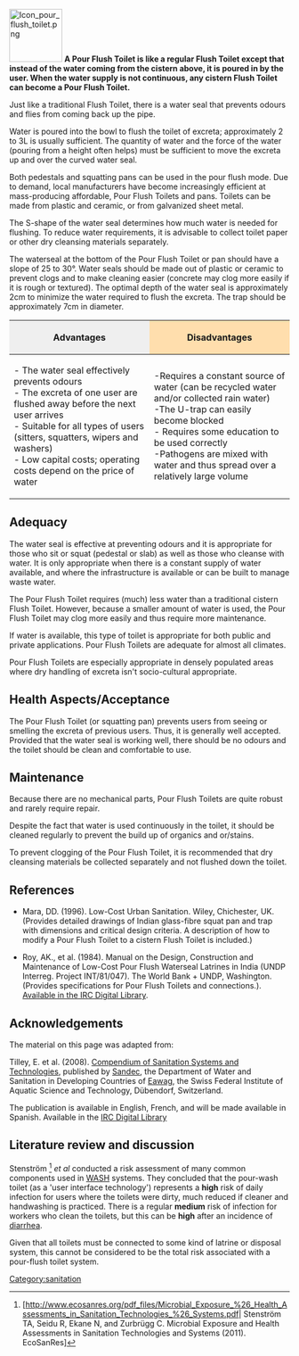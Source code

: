 {{template:attrib_akvo}}
[[Image:Icon_pour_flush_toilet.png|right|95px]]
'''A Pour Flush Toilet is like a regular Flush Toilet except that instead of the water coming from the cistern above, it is poured in by the user. When the water supply is not continuous, any cistern Flush Toilet can become a Pour Flush Toilet.'''


Just like a traditional Flush Toilet, there is a water seal that prevents odours and flies from coming back up the pipe.

Water is poured into the bowl to flush the toilet of excreta; approximately 2 to 3L is usually sufficient. The quantity of water and the force of the water (pouring from a height often helps) must be sufficient to move the excreta up and over the curved water seal.

Both pedestals and squatting pans can be used in the pour flush mode. Due to demand, local manufacturers have become increasingly efficient at mass-producing affordable, Pour Flush Toilets and pans. Toilets can be made from plastic and ceramic, or from galvanized sheet metal.

The S-shape of the water seal determines how much water is needed for flushing. To reduce water requirements, it is advisable to collect toilet paper or other dry cleansing materials separately.

The waterseal at the bottom of the Pour Flush Toilet or pan should have a slope of 25 to 30°. Water seals should be made out of plastic or ceramic to prevent clogs and to make cleaning easier (concrete may clog more easily if it is rough or textured). The optimal depth of the water seal is approximately 2cm to minimize the water required to flush the excreta. The trap should be approximately 7cm in diameter.



{| border="1" cellpadding="5" cellspacing="0" align="center"
|-
! width="50%" style="background:#efefef;" | Advantages
! style="background:#ffdead;" | Disadvantages
|-
| valign="top" |- The water seal effectively prevents odours <br>- The excreta of one user are flushed away before the next user arrives <br>- Suitable for all types of users (sitters, squatters, wipers and washers) <br>- Low capital costs; operating costs depend on the price of water 
| valign="top" |-Requires a constant source of water (can be recycled water and/or collected rain water)<br> -The U-trap can easily become blocked<br> - Requires some education to be used correctly<br>-Pathogens are mixed with water and thus spread over a relatively large volume
|}


==Adequacy== 
The water seal is effective at preventing odours and it is appropriate for those who sit or squat (pedestal or slab) as well as those who cleanse with
water. It is only appropriate when there is a constant supply of water available, and where the infrastructure is available or can be built to manage waste water. 

The Pour Flush Toilet requires (much) less water than a traditional cistern Flush Toilet. However, because a smaller amount of water is used, the Pour Flush Toilet may clog more easily and thus require more maintenance.

If water is available, this type of toilet is appropriate for both public and private applications. Pour Flush Toilets are adequate for almost all climates.

Pour Flush Toilets are especially appropriate in densely populated areas where dry handling of excreta isn't socio-cultural appropriate.

==Health Aspects/Acceptance== 

The Pour Flush Toilet (or squatting pan) prevents users from seeing or smelling the excreta of previous users. Thus, it is generally well accepted. Provided that the water seal is working well, there should be no odours and the toilet should be clean and comfortable to use.

==Maintenance==
Because there are no mechanical parts, Pour Flush Toilets are quite robust and rarely require repair.

Despite the fact that water is used continuously in the toilet, it should be cleaned regularly to prevent the build up of organics and or/stains.

To prevent clogging of the Pour Flush Toilet, it is recommended that dry cleansing materials be collected separately and not flushed down the toilet.

==References==

* Mara, DD. (1996). Low-Cost Urban Sanitation. Wiley, Chichester, UK. (Provides detailed drawings of Indian glass-fibre squat pan and trap with dimensions and critical design criteria. A description of how to modify a Pour Flush Toilet to a cistern Flush Toilet is included.)

* Roy, AK., et al. (1984). Manual on the Design, Construction  and Maintenance of Low-Cost Pour Flush Waterseal Latrines in India (UNDP Interreg. Project INT/81/047). The World Bank + UNDP, Washington.(Provides specifications for Pour Flush Toilets and connections.).  [http://www.irc.nl/docsearch/title/108815 Available in the IRC Digital Library].

==Acknowledgements==


The material on this page was adapted from:

Tilley, E. et al. (2008). [http://www.eawag.ch/organisation/abteilungen/sandec/publikationen/publications_sesp/downloads_sesp/compendium_high.pdf Compendium of Sanitation Systems and Technologies], published by [http://www.eawag.ch/organisation/abteilungen/sandec/index_EN Sandec], the Department of Water and Sanitation in Developing Countries of [http://www.eawag.ch/index_EN Eawag], the Swiss Federal Institute of Aquatic Science and Technology, Dübendorf, Switzerland.

The publication is available in English, French, and will be made available in Spanish. Available in the [http://http://www.irc.nl/docsearch/title/163208 IRC Digital Library]

==Literature review and discussion==

Stenström <ref>
[http://www.ecosanres.org/pdf_files/Microbial_Exposure_%26_Health_Assessments_in_Sanitation_Technologies_%26_Systems.pdf| Stenström TA, Seidu R, Ekane N, and Zurbrügg C. Microbial Exposure and Health Assessments in Sanitation Technologies and Systems (2011). EcoSanRes]
</ref> ''et al'' conducted a risk assessment of many common components used in [[WASH]] systems.  They concluded that the pour-wash toilet (as a 'user interface technology') represents a '''high''' risk of daily infection for users where the toilets were dirty, much reduced if cleaner and handwashing is practiced.  There is a regular '''medium''' risk of infection for workers who clean the toilets, but this can be '''high''' after an incidence of [[Diarrhea| diarrhea]].  

Given that all toilets must be connected to some kind of latrine or disposal system, this cannot be considered to be the total risk associated with a pour-flush toilet system.

<references/>

[[Category:sanitation]]